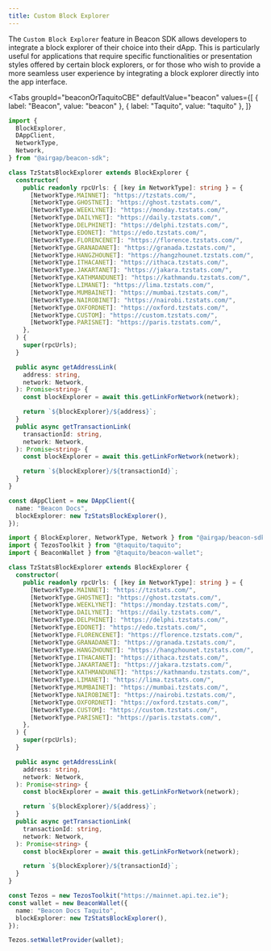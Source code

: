 ```yaml
---
title: Custom Block Explorer
---
```



The `Custom Block Explorer` feature in Beacon SDK allows developers to integrate a block explorer of their choice into their dApp.
This is particularly useful for applications that require specific functionalities or presentation styles offered by certain block explorers, or for those who wish to provide a more seamless user experience by integrating a block explorer directly into the app interface.

<Tabs
  groupId="beaconOrTaquitoCBE"
  defaultValue="beacon"
  values={[
    { label: "Beacon", value: "beacon" },
    { label: "Taquito", value: "taquito" },
  ]}
>
  <TabItem value="beacon">

```ts
import {
  BlockExplorer,
  DAppClient,
  NetworkType,
  Network,
} from "@airgap/beacon-sdk";

class TzStatsBlockExplorer extends BlockExplorer {
  constructor(
    public readonly rpcUrls: { [key in NetworkType]: string } = {
      [NetworkType.MAINNET]: "https://tzstats.com/",
      [NetworkType.GHOSTNET]: "https://ghost.tzstats.com/",
      [NetworkType.WEEKLYNET]: "https://monday.tzstats.com/",
      [NetworkType.DAILYNET]: "https://daily.tzstats.com/",
      [NetworkType.DELPHINET]: "https://delphi.tzstats.com/",
      [NetworkType.EDONET]: "https://edo.tzstats.com/",
      [NetworkType.FLORENCENET]: "https://florence.tzstats.com/",
      [NetworkType.GRANADANET]: "https://granada.tzstats.com/",
      [NetworkType.HANGZHOUNET]: "https://hangzhounet.tzstats.com/",
      [NetworkType.ITHACANET]: "https://ithaca.tzstats.com/",
      [NetworkType.JAKARTANET]: "https://jakara.tzstats.com/",
      [NetworkType.KATHMANDUNET]: "https://kathmandu.tzstats.com/",
      [NetworkType.LIMANET]: "https://lima.tzstats.com/",
      [NetworkType.MUMBAINET]: "https://mumbai.tzstats.com/",
      [NetworkType.NAIROBINET]: "https://nairobi.tzstats.com/",
      [NetworkType.OXFORDNET]: "https://oxford.tzstats.com/",
      [NetworkType.CUSTOM]: "https://custom.tzstats.com/",
      [NetworkType.PARISNET]: "https://paris.tzstats.com/",
    },
  ) {
    super(rpcUrls);
  }

  public async getAddressLink(
    address: string,
    network: Network,
  ): Promise<string> {
    const blockExplorer = await this.getLinkForNetwork(network);

    return `${blockExplorer}/${address}`;
  }
  public async getTransactionLink(
    transactionId: string,
    network: Network,
  ): Promise<string> {
    const blockExplorer = await this.getLinkForNetwork(network);

    return `${blockExplorer}/${transactionId}`;
  }
}

const dAppClient = new DAppClient({
  name: "Beacon Docs",
  blockExplorer: new TzStatsBlockExplorer(),
});
```

</TabItem>

<TabItem value="taquito">

```ts
import { BlockExplorer, NetworkType, Network } from "@airgap/beacon-sdk";
import { TezosToolkit } from "@taquito/taquito";
import { BeaconWallet } from "@taquito/beacon-wallet";

class TzStatsBlockExplorer extends BlockExplorer {
  constructor(
    public readonly rpcUrls: { [key in NetworkType]: string } = {
      [NetworkType.MAINNET]: "https://tzstats.com/",
      [NetworkType.GHOSTNET]: "https://ghost.tzstats.com/",
      [NetworkType.WEEKLYNET]: "https://monday.tzstats.com/",
      [NetworkType.DAILYNET]: "https://daily.tzstats.com/",
      [NetworkType.DELPHINET]: "https://delphi.tzstats.com/",
      [NetworkType.EDONET]: "https://edo.tzstats.com/",
      [NetworkType.FLORENCENET]: "https://florence.tzstats.com/",
      [NetworkType.GRANADANET]: "https://granada.tzstats.com/",
      [NetworkType.HANGZHOUNET]: "https://hangzhounet.tzstats.com/",
      [NetworkType.ITHACANET]: "https://ithaca.tzstats.com/",
      [NetworkType.JAKARTANET]: "https://jakara.tzstats.com/",
      [NetworkType.KATHMANDUNET]: "https://kathmandu.tzstats.com/",
      [NetworkType.LIMANET]: "https://lima.tzstats.com/",
      [NetworkType.MUMBAINET]: "https://mumbai.tzstats.com/",
      [NetworkType.NAIROBINET]: "https://nairobi.tzstats.com/",
      [NetworkType.OXFORDNET]: "https://oxford.tzstats.com/",
      [NetworkType.CUSTOM]: "https://custom.tzstats.com/",
      [NetworkType.PARISNET]: "https://paris.tzstats.com/",
    },
  ) {
    super(rpcUrls);
  }

  public async getAddressLink(
    address: string,
    network: Network,
  ): Promise<string> {
    const blockExplorer = await this.getLinkForNetwork(network);

    return `${blockExplorer}/${address}`;
  }
  public async getTransactionLink(
    transactionId: string,
    network: Network,
  ): Promise<string> {
    const blockExplorer = await this.getLinkForNetwork(network);

    return `${blockExplorer}/${transactionId}`;
  }
}

const Tezos = new TezosToolkit("https://mainnet.api.tez.ie");
const wallet = new BeaconWallet({
  name: "Beacon Docs Taquito",
  blockExplorer: new TzStatsBlockExplorer(),
});

Tezos.setWalletProvider(wallet);
```

</TabItem>
</Tabs>
